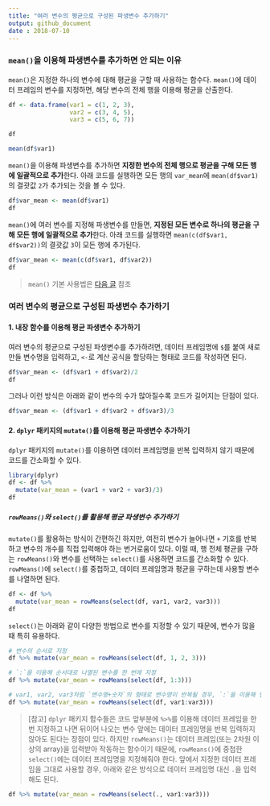 ```yaml
---
title: "여러 변수의 평균으로 구성된 파생변수 추가하기"
output: github_document
date : 2018-07-10
---
```


### `mean()`을 이용해 파생변수를 추가하면 안 되는 이유

`mean()`은 지정한 하나의 변수에 대해 평균을 구할 때 사용하는 함수다. `mean()`에 데이터 프레임의 변수를 지정하면, 해당 변수의 전체 행을 이용해 평균을 산출한다.

```r
df <- data.frame(var1 = c(1, 2, 3),
                 var2 = c(3, 4, 5),
                 var3 = c(5, 6, 7))

df

mean(df$var1)
```

`mean()`을 이용해 파생변수를 추가하면 **지정한 변수의 전체 행으로 평균을 구해 모든 행에 일괄적으로 추가**한다. 아래 코드를 실행하면 모든 행의 `var_mean`에 `mean(df$var1)`의 결괏값 `2`가 추가되는 것을 볼 수 있다.

```r
df$var_mean <- mean(df$var1)
df
```

`mean()`에 여러 변수를 지정해 파생변수를 만들면, **지정된 모든 변수로 하나의 평균을 구해 모든 행에 일괄적으로 추가**한다. 아래 코드를 실행하면 `mean(c(df$var1, df$var2))`의 결괏값 `3`이 모든 행에 추가된다.

```r
df$var_mean <- mean(c(df$var1, df$var2))
df
```

> `mean()` 기본 사용법은 [다음 글](https://github.com/youngwoos/RStudy/blob/master/mean.md) 참조


### 여러 변수의 평균으로 구성된 파생변수 추가하기

#### 1. 내장 함수를 이용해 평균 파생변수 추가하기

여러 변수의 평균으로 구성된 파생변수를 추가하려면, 데이터 프레임명에 `$`를 붙여 새로 만들 변수명을 입력하고, `<-`로 계산 공식을 할당하는 형태로 코드를 작성하면 된다.
```r
df$var_mean <- (df$var1 + df$var2)/2
df
```

그러나 이런 방식은 아래와 같이 변수의 수가 많아질수록 코드가 길어지는 단점이 있다.
```r
df$var_mean <- (df$var1 + df$var2 + df$var3)/3
```


#### 2. `dplyr` 패키지의 `mutate()`를 이용해 평균 파생변수 추가하기

`dplyr` 패키지의 `mutate()`를 이용하면 데이터 프레임명을 반복 입력하지 않기 때문에 코드를 간소화할 수 있다.

```r
library(dplyr)
df <- df %>% 
  mutate(var_mean = (var1 + var2 + var3)/3)
df
```


##### `rowMeans()`와 `select()`를 활용해 평균 파생변수 추가하기

`mutate()`를 활용하는 방식이 간편하긴 하지만, 여전히 변수가 늘어나면 `+` 기호를 반복하고 변수의 개수를 직접 입력해야 하는 번거로움이 있다. 이럴 때, 행 전체 평균을 구하는 `rowMeans()`와 변수를 선택하는 `select()`를 사용하면 코드를 간소화할 수 있다. `rowMeans()`에 `select()`를 중첩하고, 데이터 프레임명과 평균을 구하는데 사용할 변수를 나열하면 된다.
```r
df <- df %>% 
  mutate(var_mean = rowMeans(select(df, var1, var2, var3)))
df
```

`select()`는 아래와 같이 다양한 방법으로 변수를 지정할 수 있기 때문에, 변수가 많을 때 특히 유용하다.

```r

# 변수의 순서로 지정
df %>% mutate(var_mean = rowMeans(select(df, 1, 2, 3))) 

# `:`을 이용해 순서대로 나열된 변수를 한 번에 지정
df %>% mutate(var_mean = rowMeans(select(df, 1:3)))

# var1, var2, var3처럼 `변수명+숫자`의 형태로 변수명이 반복될 경우, `:`을 이용해 연속된 변수를 한 번에 지정
df %>% mutate(var_mean = rowMeans(select(df, var1:var3))) 
```

> [참고] `dplyr` 패키지 함수들은 코드 앞부분에 `%>%`를 이용해 데이터 프레임을 한번 지정하고 나면 뒤이어 나오는 변수 앞에는 데이터 프레임명을 반복 입력하지 않아도 된다는 장점이 있다. 하지만 `rowMeans()`는 데이터 프레임(또는 2차원 이상의 array)을 입력받아 작동하는 함수이기 때문에, `rowMeans()`에 중첩한 `select()`에는 데이터 프레임명을 지정해줘야 한다. 앞에서 지정한 데이터 프레임을 그대로 사용할 경우, 아래와 같은 방식으로 데이터 프레임명 대신 `.`을 입력해도 된다.

```r
df %>% mutate(var_mean = rowMeans(select(., var1:var3)))
```



